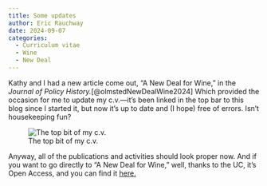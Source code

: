 ```yaml
---
title: Some updates
author: Eric Rauchway
date: 2024-09-07
categories:
  - Curriculum vitae
  - Wine
  - New Deal
---
```


Kathy and I had a new article come out, "A New Deal for Wine," in the *Journal of Policy History.*[@olmstedNewDealWine2024] Which provided the occasion for me to update my c.v.---it's been linked in the top bar to this blog since I started it, but now it's up to date and (I hope) free of errors. Isn't housekeeping fun?

![The top bit of my c.v.](cv.png)

Anyway, all of the publications and activities should look proper now. And if you want to go directly to "A New Deal for Wine," well, thanks to the UC, it's Open Access, and you can find it [here.](https://www.cambridge.org/core/journals/journal-of-policy-history/article/new-deal-for-wine/32DF1F0C06DD712EF61C0CFC793B3131)